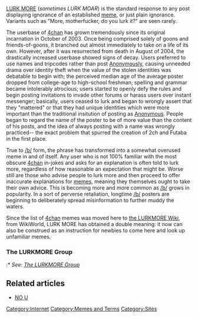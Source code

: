 [[LURK MORE]] (''sometimes LURK MOAR'') is the standard response to any post displaying ignorance of an established [[:Category:Memes & Terms|meme]], or just plain ignorance. Variants such as "More, motherfucker, do you lurk it?" are seen rarely.

The userbase of [[4chan]] has grown tremendously since its original incarnation in October of 2003. Once being comprised solely of goons and friends-of-goons, it branched out almost immediately to take on a life of its own. However, after it was resurrected from death in August of 2004, the drastically increased userbase showed signs of decay. Users preferred to use names and tripcodes rather than post [[Anonymous]]ly, causing unneeded drama over identity theft when the value of the stolen identities was debatable to begin with; the perceived median age of the average poster dropped from college-age to high-school freshman; spelling and grammar became intolerably atrocious; users started to openly defy the rules and begin posting invitations to invade other forums or harass users over instant messenger; basically, users ceased to lurk and began to wrongly assert that they "mattered" or that they had unique identities which were more important than the traditional insitution of posting as [[Anonymous]]. People began to regard the name of the poster to be of more value than the content of his posts, and the idea of always posting with a name was wrongly practiced-- the exact problem that spurred the creation of 2ch and Futaba in the first place.

True to [[/b/]] form, the phrase has transformed into a somewhat overused meme in and of itself. Any user who is not 100% familiar with the most obscure [[4chan]] in-jokes and asks for an explanation is often told to lurk more, regardless of how reasonable an expectation that might be. Worse still are those who advise people to lurk more and then proceed to offer inaccurate explanations for [[meme]]s, meaning they themselves ought to take their own advice. This is becoming more and more common as [[/b/]] grows in popularity. In a sort of perverse retaliation, longtime [[/b/]] posters are beginning to deliberately spread misinformation to further muddy the waters.

Since the list of [[4chan]] memes was moved here to [[:Category:LURKMORE|the LURKMORE Wiki]], from WikiWorld, LURK MORE has obtained a double meaning: it now can also be construed as an instruction for newbies to come here and look up unfamiliar memes.

=== The LURKMORE Group ===
:* ''See: [[:Category:LURKMORE|The LURKMORE Group]]''

== Related articles ==
* [[NO U]]

[[Category:Internet]][[Category:Memes and Terms]][[Category:Sites]]